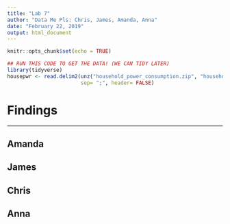 ---
title: "Lab 7"
author: "Data Me Pls: Chris, James, Amanda, Anna"
date: "February 22, 2019"
output: html_document
---

```{r setup, include=FALSE}
knitr::opts_chunk$set(echo = TRUE)
```

```{r, eval=FALSE}
## RUN THIS CODE TO GET THE DATA! (WE CAN TIDY LATER)
library(tidyverse)
housepwr <- read.delim2(unz("household_power_consumption.zip", "household_power_consumption.txt"),
                        sep= ";", header= FALSE)
```

# Findings

---

## Amanda

## James

## Chris

## Anna